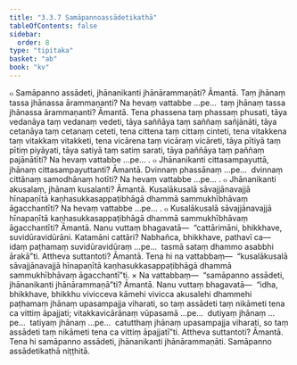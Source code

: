 ```yaml
---
title: "3.3.7 Samāpannoassādetikathā"
tableOfContents: false
sidebar:
  order: 8
type: "tipitaka"
basket: "ab"
book: "kv"
---
```



<DynamicBreadcrumb />

<Division number="671" book="kv">

<Paragraph number="2174" book="kv">
๐ Samāpanno assādeti, jhānanikanti jhānārammaṇāti? Āmantā. Taṃ jhānaṃ tassa jhānassa ārammaṇanti? Na hevaṃ vattabbe …pe…  taṃ jhānaṃ tassa jhānassa ārammaṇanti? Āmantā. Tena phassena taṃ phassaṃ phusati, tāya vedanāya taṃ vedanaṃ vedeti, tāya saññāya taṃ saññaṃ sañjānāti, tāya cetanāya taṃ cetanaṃ ceteti, tena cittena taṃ cittaṃ cinteti, tena vitakkena taṃ vitakkaṃ vitakketi, tena vicārena taṃ vicāraṃ vicāreti, tāya pītiyā taṃ pītiṃ piyāyati, tāya satiyā taṃ satiṃ sarati, tāya paññāya taṃ paññaṃ pajānātīti? Na hevaṃ vattabbe …pe… .
</Paragraph>

<Paragraph number="2175" book="kv">
๐ Jhānanikanti cittasampayuttā, jhānaṃ cittasampayuttanti? Āmantā. Dvinnaṃ phassānaṃ …pe…  dvinnaṃ cittānaṃ samodhānaṃ hotīti? Na hevaṃ vattabbe …pe… .
</Paragraph>

<Paragraph number="2176" book="kv">
๐ Jhānanikanti akusalaṃ, jhānaṃ kusalanti? Āmantā. Kusalākusalā sāvajjānavajjā hīnapaṇītā kaṇhasukkasappaṭibhāgā dhammā sammukhībhāvaṃ āgacchantīti? Na hevaṃ vattabbe …pe… .
</Paragraph>

</Division>
<Division number="672" book="kv">

<Paragraph number="2177" book="kv">
๐ Kusalākusalā sāvajjānavajjā hīnapaṇītā kaṇhasukkasappaṭibhāgā dhammā sammukhībhāvaṃ āgacchantīti? Āmantā. Nanu vuttaṃ bhagavatā—  “cattārimāni, bhikkhave, suvidūravidūrāni. Katamāni cattāri? Nabhañca, bhikkhave, pathavī ca—  idaṃ paṭhamaṃ suvidūravidūraṃ …pe…  tasmā sataṃ dhammo asabbhi ārakā”ti. Attheva suttantoti? Āmantā. Tena hi na vattabbaṃ—  “kusalākusalā sāvajjānavajjā hīnapaṇītā kaṇhasukkasappaṭibhāgā dhammā sammukhībhāvaṃ āgacchantī”ti.
</Paragraph>

</Division>
<Division number="673" book="kv">

<Paragraph number="2178" book="kv">
× Na vattabbaṃ—  “samāpanno assādeti, jhānanikanti jhānārammaṇā”ti? Āmantā. Nanu vuttaṃ bhagavatā—  “idha, bhikkhave, bhikkhu vivicceva kāmehi vivicca akusalehi dhammehi paṭhamaṃ jhānaṃ upasampajja viharati, so taṃ assādeti taṃ nikāmeti tena ca vittiṃ āpajjati; vitakkavicārānaṃ vūpasamā …pe…  dutiyaṃ jhānaṃ …pe…  tatiyaṃ jhānaṃ …pe…  catutthaṃ jhānaṃ upasampajja viharati, so taṃ assādeti taṃ nikāmeti tena ca vittiṃ āpajjatī”ti. Attheva suttantoti? Āmantā. Tena hi samāpanno assādeti, jhānanikanti jhānārammaṇāti.

</Paragraph>
</Division>

<Paragraph number="2179" type="center" book="kv">
Samāpanno assādetikathā niṭṭhitā.
</Paragraph>